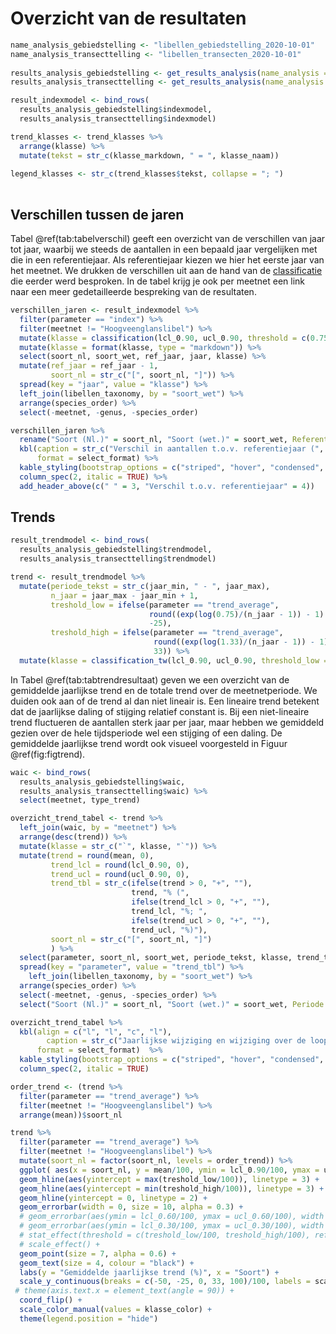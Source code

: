 # Overzicht van de resultaten

```r
name_analysis_gebiedstelling <- "libellen_gebiedstelling_2020-10-01"
name_analysis_transecttelling <- "libellen_transecten_2020-10-01"
  
results_analysis_gebiedstelling <- get_results_analysis(name_analysis = name_analysis_gebiedstelling)
results_analysis_transecttelling <- get_results_analysis(name_analysis = name_analysis_transecttelling)

result_indexmodel <- bind_rows(
  results_analysis_gebiedstelling$indexmodel,
  results_analysis_transecttelling$indexmodel)

trend_klasses <- trend_klasses %>%
  arrange(klasse) %>%
  mutate(tekst = str_c(klasse_markdown, " = ", klasse_naam))
  
legend_klasses <- str_c(trend_klasses$tekst, collapse = "; ")
  

```



## Verschillen tussen de jaren

Tabel \@ref(tab:tabelverschil) geeft een overzicht van de verschillen van jaar tot jaar, waarbij we steeds de aantallen in een bepaald jaar vergelijken met die in een referentiejaar. Als referentiejaar kiezen we hier het eerste jaar van het meetnet. We drukken de verschillen uit aan de hand van de [classificatie](#h:classtrend) die eerder werd besproken. In de tabel krijg je ook per meetnet een link naar een meer gedetailleerde bespreking van de resultaten.  

```r
verschillen_jaren <- result_indexmodel %>%
  filter(parameter == "index") %>%
  filter(meetnet != "Hoogveenglanslibel") %>%
  mutate(klasse = classification(lcl_0.90, ucl_0.90, threshold = c(0.75, 1.33), reference = 1)) %>%
  mutate(klasse = format(klasse, type = "markdown")) %>%
  select(soort_nl, soort_wet, ref_jaar, jaar, klasse) %>%
  mutate(ref_jaar = ref_jaar - 1,
         soort_nl = str_c("[", soort_nl, "]")) %>%
  spread(key = "jaar", value = "klasse") %>%
  left_join(libellen_taxonomy, by = "soort_wet") %>%
  arrange(species_order) %>%
  select(-meetnet, -genus, -species_order)
```

```r
verschillen_jaren %>%
  rename("Soort (Nl.)" = soort_nl, "Soort (wet.)" = soort_wet, Referentiejaar = ref_jaar) %>%
  kbl(caption = str_c("Verschil in aantallen t.o.v. referentiejaar (", legend_klasses, ")"),
      format = select_format) %>%
  kable_styling(bootstrap_options = c("striped", "hover", "condensed", "responsive"), font_size = 10) %>%
  column_spec(2, italic = TRUE) %>%
  add_header_above(c(" " = 3, "Verschil t.o.v. referentiejaar" = 4))

```

## Trends

```r

result_trendmodel <- bind_rows(
  results_analysis_gebiedstelling$trendmodel,
  results_analysis_transecttelling$trendmodel)

trend <- result_trendmodel %>%
  mutate(periode_tekst = str_c(jaar_min, " - ", jaar_max),
         n_jaar = jaar_max - jaar_min + 1,
         treshold_low = ifelse(parameter == "trend_average", 
                               round((exp(log(0.75)/(n_jaar - 1)) - 1) *100, 1),
                               -25),
         treshold_high = ifelse(parameter == "trend_average", 
                                round((exp(log(1.33)/(n_jaar - 1)) - 1) *100, 1),
                                33)) %>%
  mutate(klasse = classification_tw(lcl_0.90, ucl_0.90, threshold_low = treshold_low, treshold_high =  treshold_high, reference = 0)) 

```

In Tabel \@ref(tab:tabtrendresultaat) geven we een overzicht van de gemiddelde jaarlijkse trend en de totale trend over de meetnetperiode. We duiden ook aan of de trend al dan niet lineair is. Een lineaire trend betekent dat de jaarlijkse daling of stijging relatief constant is. Bij een niet-lineaire trend fluctueren de aantallen sterk jaar per jaar, maar hebben we gemiddeld gezien over de hele tijdsperiode wel een stijging of een daling. De gemiddelde jaarlijkse trend wordt ook visueel voorgesteld in Figuur \@ref(fig:figtrend).

```r
waic <- bind_rows(
  results_analysis_gebiedstelling$waic,
  results_analysis_transecttelling$waic) %>%
  select(meetnet, type_trend)

overzicht_trend_tabel <- trend %>%
  left_join(waic, by = "meetnet") %>%
  arrange(desc(trend)) %>%
  mutate(klasse = str_c("`", klasse, "`")) %>%
  mutate(trend = round(mean, 0),
         trend_lcl = round(lcl_0.90, 0),
         trend_ucl = round(ucl_0.90, 0),
         trend_tbl = str_c(ifelse(trend > 0, "+", ""),
                           trend, "% (",
                           ifelse(trend_lcl > 0, "+", ""),
                           trend_lcl, "%; ",
                           ifelse(trend_ucl > 0, "+", ""),
                           trend_ucl, "%)"),
         soort_nl = str_c("[", soort_nl, "]")
         ) %>%
  select(parameter, soort_nl, soort_wet, periode_tekst, klasse, trend_tbl, type_trend) %>%
  spread(key = "parameter", value = "trend_tbl") %>%
    left_join(libellen_taxonomy, by = "soort_wet") %>%
  arrange(species_order) %>%
  select(-meetnet, -genus, -species_order) %>%
  select("Soort (Nl.)" = soort_nl, "Soort (wet.)" = soort_wet, Periode = periode_tekst, Klasse = klasse, Interpretatie = type_trend, "Jaarlijkse wijziging" = trend_average, "Wijziging over de looptijd" = trend_total)
```


```r

overzicht_trend_tabel %>%
  kbl(align = c("l", "l", "c", "l"),
        caption = str_c("Jaarlijkse wijziging en wijziging over de looptijd (", legend_klasses, ")"),
      format = select_format)  %>%
  kable_styling(bootstrap_options = c("striped", "hover", "condensed", "responsive"), font_size = 10) %>%
  column_spec(2, italic = TRUE)
```

```r

order_trend <- (trend %>%
  filter(parameter == "trend_average") %>%
  filter(meetnet != "Hoogveenglanslibel") %>%
  arrange(mean))$soort_nl

trend %>%
  filter(parameter == "trend_average") %>%
  filter(meetnet != "Hoogveenglanslibel") %>%
  mutate(soort_nl = factor(soort_nl, levels = order_trend)) %>%
  ggplot( aes(x = soort_nl, y = mean/100, ymin = lcl_0.90/100, ymax = ucl_0.90/100, label = klasse, colour = klasse)) +
  geom_hline(aes(yintercept = max(treshold_low/100)), linetype = 3) +
  geom_hline(aes(yintercept = min(treshold_high/100)), linetype = 3) +
  geom_hline(yintercept = 0, linetype = 2) +
  geom_errorbar(width = 0, size = 10, alpha = 0.3) +
  # geom_errorbar(aes(ymin = lcl_0.60/100, ymax = ucl_0.60/100), width = 0, size = 10, alpha = 0.3) +
  # geom_errorbar(aes(ymin = lcl_0.30/100, ymax = ucl_0.30/100), width = 0, size = 10, alpha = 0.3) +
  # stat_effect(threshold = c(treshold_low/100, treshold_high/100), reference = 0, size = 3) +
  # scale_effect() +
  geom_point(size = 7, alpha = 0.6) +
  geom_text(size = 4, colour = "black") +
  labs(y = "Gemiddelde jaarlijkse trend (%)", x = "Soort") +
  scale_y_continuous(breaks = c(-50, -25, 0, 33, 100)/100, labels = scales::percent, limits = c(-0.6, 1)) +
 # theme(axis.text.x = element_text(angle = 90)) +
  coord_flip() +
  scale_color_manual(values = klasse_color) +
  theme(legend.position = "hide")
  
```


